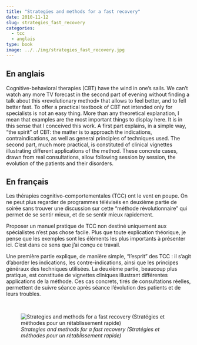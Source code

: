```yaml
---
title: "Strategies and methods for a fast recovery"
date: 2010-11-12
slug: strategies_fast_recovery
categories:
  - tcc
  - anglais
type: book
image: ../../img/strategies_fast_recovery.jpg
---
```


## En anglais

Cognitive-behavioral therapies (CBT) have the wind in one's sails.
We can't watch any more TV forecast in the second part of evening without finding a talk about this «revolutionary method» that allows to feel better, and to fell better fast.
To offer a practical textbook of CBT not intended only for specialists is not an easy thing.
More than any theoretical explanation, I mean that examples are the most important things to display here.
It is in this sense that I conceived this work.
A first part explains, in a simple way, "the spirit" of CBT: the matter is to approach the indications, contraindications, as well as general principles of techniques used.
The second part, much more practical, is constituted of clinical vignettes illustrating different applications of the method.
These concrete cases, drawn from real consultations, allow following session by session, the evolution of the patients and their disorders.

## En français

Les thérapies cognitivo-comportementales (TCC) ont le vent en poupe.
On ne peut plus regarder de programmes télévisés en deuxième partie de soirée sans trouver une discussion sur cette "méthode révolutionnaire" qui permet de se sentir mieux, et de se sentir mieux rapidement.

Proposer un manuel pratique de TCC non destiné uniquement aux spécialistes n'est pas chose facile.
Plus que toute explication théorique, je pense que les exemples sont les éléments les plus importants à présenter ici. 
C'est dans ce sens que j'ai conçu ce travail.

Une première partie explique, de manière simple, "l'esprit" des TCC : il s'agit d'aborder les indications, les contre-indications, ainsi que les principes généraux des techniques utilisées.
La deuxième partie, beaucoup plus pratique, est constituée de vignettes cliniques illustrant différentes applications de la méthode.
Ces cas concrets, tirés de consultations réelles, permettent de suivre séance après séance l'évolution des patients et de leurs troubles.

<br>

![_Strategies and methods for a fast recovery (Stratégies et méthodes pour un rétablissement rapide)_](../../img/strategies_fast_recovery.jpg)
